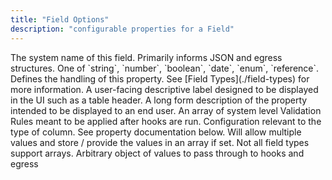```yaml
---
title: "Field Options"
description: "configurable properties for a Field"
---
```


<ParamField path="key" type="string" required>
  The system name of this field. Primarily informs JSON and egress structures.
</ParamField>

<ParamField path="type" required>
  One of `string`, `number`, `boolean`, `date`, `enum`, `reference`. Defines the
  handling of this property. See [Field Types](./field-types) for more
  information.
</ParamField>

<ParamField path="label" default="key" type="string">
  A user-facing descriptive label designed to be displayed in the UI such as a
  table header.
</ParamField>

<ParamField path="description" type="string">
  A long form description of the property intended to be displayed to an end
  user.
</ParamField>

<ParamField path="constraints" default="[]" type="array">
  An array of system level Validation Rules meant to be applied after hooks are
  run.
</ParamField>

<ParamField path="config" default="{}" type="object">
  Configuration relevant to the type of column. See property documentation
  below.
</ParamField>

<ParamField path="multi" default="false" type="boolean">
  Will allow multiple values and store / provide the values in an array if set.
  Not all field types support arrays.
</ParamField>

<ParamField path="meta" default="{}" type="object">
  Arbitrary object of values to pass through to hooks and egress
</ParamField>